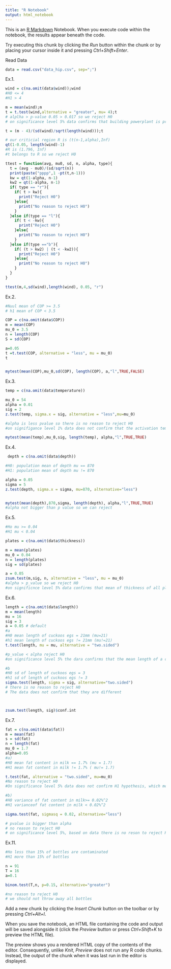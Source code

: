 ```yaml
---
title: "R Notebook"
output: html_notebook
---
```


This is an [R Markdown](http://rmarkdown.rstudio.com) Notebook. When you execute code within the notebook, the results appear beneath the code. 

Try executing this chunk by clicking the *Run* button within the chunk or by placing your cursor inside it and pressing *Ctrl+Shift+Enter*. 

Read Data
```r
data = read.csv("data_hip.csv", sep=";")
```


Ex.1.

```r

wind = c(na.omit(data$wind));wind
#H0 <= 4
#H1 > 4

m = mean(wind);m
t = t.test(wind,alternative = "greater", mu= 4);t
# alplha > p-value 0.05 > 0.017 so we reject H0
# on significance level 5% data confirms that building powerplant is profitable

t = (m - 4)/(sd(wind)/sqrt(length(wind)));t

# our criticial region R is (t(n-1,alpha),Inf)
qt(1-0.05, length(wind)-1)
#R is (1.796, Inf)
#t belongs to R so we reject H0

ttest = function(avg, mu0, sd, n, alpha, type){
  t = (avg - mu0)/(sd/sqrt(n))
  print(paste("pppp",1 -pt(t,n-1)))
  kw = qt(1-alpha, n-1)
  kw2 = qt(1-alpha, n-1)
  if( type == "r"){
    if( t > kw){
      print("Reject H0")
    }else{
      print("No reason to reject H0")
    }
  }else if(type == "l"){
    if( t < -kw){
      print("Reject H0")
    }else{
      print("No reason to reject H0")
    }
  }else if(type =="b"){
    if( (t > kw2) | (t < -kw2)){
      print("Reject H0")
    }else{
      print("No reason to reject H0")
    }
  }
}

ttest(m,4,sd(wind),length(wind), 0.05, "r")
```
Ex.2.
```r
#Nuul mean of COP >= 3.5
# h1 mean of COP < 3.5

COP = c(na.omit(data$COP))
m = mean(COP)
mu_0 = 3.5
n = length(COP)
S = sd(COP)

a=0.05
t =t.test(COP, alternative = "less", mu = mu_0)
t


mytest(mean(COP),mu_0,sd(COP), length(COP), a,"l",TRUE,FALSE)
```

Ex.3.
```r
temp = c(na.omit(data$temperature))

mu_0 = 54
alpha = 0.01
sig = 2
z.test(temp, sigma.x = sig, alternative = "less",mu=mu_0)

#alpha is less pvalue so there is no reason to reject H0
#on signifigance level 1% data does not confirm that the activation temperature is different than 54

mytest(mean(temp),mu_0,sig, length(temp), alpha,"l",TRUE,TRUE)
```

Ex.4.
```r
 depth = c(na.omit(data$depth))

#H0: population mean of depth mu == 870
#H1: population mean of depth mu != 870

alpha = 0.05
sigma = 5
z.test(depth, sigma.x = sigma, mu=870, alternative="less")


mytest(mean(depth),870,sigma, length(depth), alpha,"l",TRUE,TRUE)
#alpha not bigger than p value so we can reject
```

Ex.5.
```r
#Ho mu >= 0.04
#H1 mu < 0.04

plates = c(na.omit(data$thickness))

m = mean(plates)
mu_0 = 0.04
n = length(plates)
sig = sd(plates)

a = 0.05
zsum.test(m,sig, n, alternative = "less", mu = mu_0)
#alpha > p_value so we reject H0
#on significnce level 5% data confirms that mean of thickness of all plates is smaller than 0.04
```
Ex.6.
```r
length = c(na.omit(data$length))
m = mean(length)
mu = 16
sig = 3
a = 0.05 # default
#a
#H0 mean length of cuckoos egs = 21mm (mu=21)
#h1 mean length of cuckoos egs != 21mm (mu!=21)
t.test(length, mu = mu, alternative = "two.sided")

#p_value < alpha reject H0
#on significance level 5% the dara confirms that the mean length of a cuckoos eggs is different than wren's eggs

#b
#H0 sd of length of cuckoos egs = 3
#h1 sd of length of cuckoos egs != 3
sigma.test(length, sigma = sig, alternative="two.sided")
# there is no reason to reject H0
# The data does not confirm that they are different



zsum.test(length, sig)$conf.int
```




Ex.7.
```r
fat = c(na.omit(data$fat))
m = mean(fat)
s = sd(fat)
n = length(fat)
mu_0 = 1.7
alpha=0.05
#a)
#H0 mean fat content in milk == 1.7% (mu = 1.7)
#H1 mean fat content in milk != 1.7% ( mu!= 1.7)

t.test(fat, alternative = "two.sided", mu=mu_0)
#No reason to reject H0
#On significance level 5% data does not confirm H1 hypothesis, which means that data did not confirm that fat content in milk is different than 1.7

#b)
#H0 variance of fat content in milk>= 0.02%^2
#H1 varianceof fat content in milk < 0.02%^2

sigma.test(fat, sigmasq = 0.02, alternative="less")

# pvalue is bigger than alpha
# no reason to reject H0
# on significance level 5%, based on data there is no reson to reject H0
```

Ex.11.

```r
#Ho less than 15% of bottles are contaminated
#H1 more than 15% of bottles

n = 91
T = 16
a=0.1

binom.test(T,n, p=0.15, alternative="greater")

#no reason to reject H0
# we should not throw away all bottles
```

Add a new chunk by clicking the *Insert Chunk* button on the toolbar or by pressing *Ctrl+Alt+I*.

When you save the notebook, an HTML file containing the code and output will be saved alongside it (click the *Preview* button or press *Ctrl+Shift+K* to preview the HTML file).

The preview shows you a rendered HTML copy of the contents of the editor. Consequently, unlike *Knit*, *Preview* does not run any R code chunks. Instead, the output of the chunk when it was last run in the editor is displayed.
